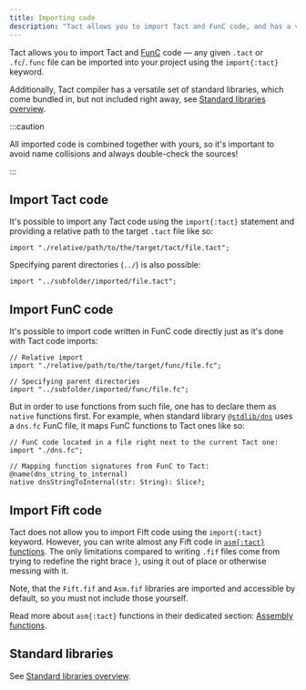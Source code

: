 ```yaml
---
title: Importing code
description: "Tact allows you to import Tact and FunC code, and has a versatile set of standard libraries"
---
```


Tact allows you to import Tact and [FunC](https://docs.ton.org/develop/func/overview) code — any given `.tact` or `.fc`/`.func` file can be imported into your project using the `import{:tact}` keyword.

Additionally, Tact compiler has a versatile set of standard libraries, which come bundled in, but not included right away, see [Standard libraries overview](/ref/standard-libraries).

:::caution

  All imported code is combined together with yours, so it's important to avoid name collisions and always double-check the sources!

:::

## Import Tact code

It's possible to import any Tact code using the `import{:tact}` statement and providing a relative path to the target `.tact` file like so:

```tact
import "./relative/path/to/the/target/tact/file.tact";
```

Specifying parent directories (`../`) is also possible:

```tact
import "../subfolder/imported/file.tact";
```

## Import FunC code

It's possible to import code written in FunC code directly just as it's done with Tact code imports:

```tact
// Relative import
import "./relative/path/to/the/target/func/file.fc";

// Specifying parent directories
import "../subfolder/imported/func/file.fc";
```

But in order to use functions from such file, one has to declare them as `native` functions first. For example, when standard library [`@stdlib/dns`](/ref/stdlib-dns) uses a `dns.fc` FunC file, it maps FunC functions to Tact ones like so:

```tact
// FunC code located in a file right next to the current Tact one:
import "./dns.fc";

// Mapping function signatures from FunC to Tact:
@name(dns_string_to_internal)
native dnsStringToInternal(str: String): Slice?;
```

## Import Fift code

Tact does not allow you to import Fift code using the `import{:tact}` keyword. However, you can write almost any Fift code in [`asm{:tact}` functions](/book/functions#asm). The only limitations compared to writing `.fif` files come from trying to redefine the right brace `}`, using it out of place or otherwise messing with it.

Note, that the `Fift.fif` and `Asm.fif` libraries are imported and accessible by default, so you must not include those yourself.

Read more about `asm{:tact}` functions in their dedicated section: [Assembly functions](/book/functions#asm).

## Standard libraries

See [Standard libraries overview](/ref/standard-libraries).
